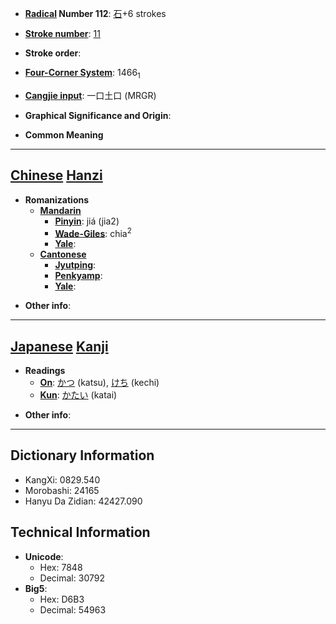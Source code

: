 * '''[[Wiktionary:Chinese radical index| Radical]] Number 112''': [[Wiktionary:Chinese radical index 石|石]]+6 strokes

* '''[[Wiktionary:Chinese total strokes index|Stroke number]]''': [[Wiktionary:Chinese total strokes index 11|11]]

* '''Stroke order''': 

* '''[[Wiktionary:Chinese four corner index|Four-Corner System]]''': 1466<sub>1</sub>

* '''[[Wiktionary:Chinese Cangjie index|Cangjie input]]''': 一口土口 (MRGR)

* '''Graphical Significance and Origin''': 

* '''Common Meaning'''

----

== [[Chinese]] [[Hanzi]] ==

* '''Romanizations'''
** '''[[Mandarin]]'''
*** '''[[Pinyin]]''': jiá (jia2)
*** '''[[Wade-Giles]]''': chia<sup>2</sup>
*** '''[[Yale]]''': 
** '''[[Cantonese]]'''
*** '''[[Jyutping]]''':
*** '''[[Penkyamp]]''': 
*** '''[[Yale]]''': 

* '''Other info''': 

----

== [[Japanese]] [[Kanji]] ==

* '''Readings'''
** '''[[On]]''': [[かつ]] (katsu), [[けち]] (kechi)
** '''[[Kun]]''': [[かたい]] (katai)

* '''Other info''':  

----

== Dictionary Information ==

* KangXi: 0829.540
* Morobashi: 24165
* Hanyu Da Zidian: 42427.090

== Technical Information ==

* '''Unicode''':
** Hex: 7848
** Decimal: 30792
* '''Big5''':
** Hex: D6B3
** Decimal: 54963
